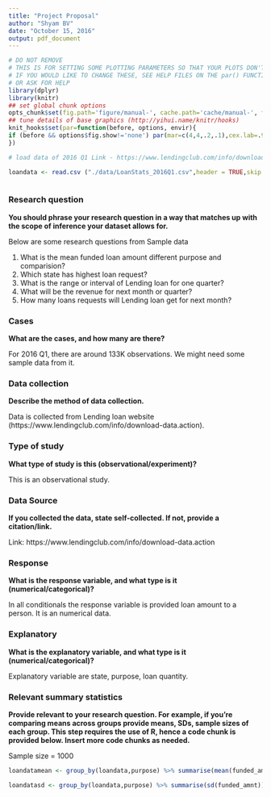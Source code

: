 ```yaml
---
title: "Project Proposal"
author: "Shyam BV"
date: "October 15, 2016"
output: pdf_document
---
```


```r
# DO NOT REMOVE
# THIS IS FOR SETTING SOME PLOTTING PARAMETERS SO THAT YOUR PLOTS DON'T TAKE UP TOO MUCH SPACE
# IF YOU WOULD LIKE TO CHANGE THESE, SEE HELP FILES ON THE par() FUNCTION
# OR ASK FOR HELP
library(dplyr)
library(knitr)
## set global chunk options
opts_chunk$set(fig.path='figure/manual-', cache.path='cache/manual-', fig.align='center', fig.show='hold', par=TRUE)
## tune details of base graphics (http://yihui.name/knitr/hooks)
knit_hooks$set(par=function(before, options, envir){
if (before && options$fig.show!='none') par(mar=c(4,4,.2,.1),cex.lab=.95,cex.axis=.9,mgp=c(2,.7,0),tcl=-.3)
})
```

```r
# load data of 2016 Q1 Link - https://www.lendingclub.com/info/download-data.action

loandata <- read.csv ("./data/LoanStats_2016Q1.csv",header = TRUE,skip = 1, sep = ",",stringsAsFactors = FALSE,skipNul = TRUE) %>% sample_n(1000)



```


### Research question 

**You should phrase your research question in a way that matches up with the scope of inference your dataset allows for.**

Below are some research questions from Sample data

1. What is the mean funded loan amount different purpose and comparision?
2. Which state has highest loan request? 
3. What is the range or interval of Lending loan for one quarter?
4. What will be the revenue for next month or quarter?
5. How many loans requests will Lending loan get for next month?


### Cases 

**What are the cases, and how many are there?**

For 2016 Q1, there are around 133K observations. We might need some sample data from it.


### Data collection 

**Describe the method of data collection.**

Data is collected from Lending loan website (https://www.lendingclub.com/info/download-data.action).


### Type of study 

**What type of study is this (observational/experiment)?**

This is an observational study.


### Data Source 

**If you collected the data, state self-collected. If not, provide a citation/link.**

Link: https://www.lendingclub.com/info/download-data.action


### Response 

**What is the response variable, and what type is it (numerical/categorical)?**

In all conditionals the response variable is provided loan amount to a person. It is an numerical data.


### Explanatory 

**What is the explanatory variable, and what type is it (numerical/categorical)?**

Explanatory variable are state, purpose, loan quantity. 


### Relevant summary statistics 

**Provide relevant to your research question. For example, if you’re comparing means across groups provide means, SDs, sample sizes of each group. This step requires the use of R, hence a code chunk is provided below. Insert more code chunks as needed.**

Sample size = 1000

```r


loandatamean <- group_by(loandata,purpose) %>% summarise(mean(funded_amnt))

loandatasd <- group_by(loandata,purpose) %>% summarise(sd(funded_amnt))

```
